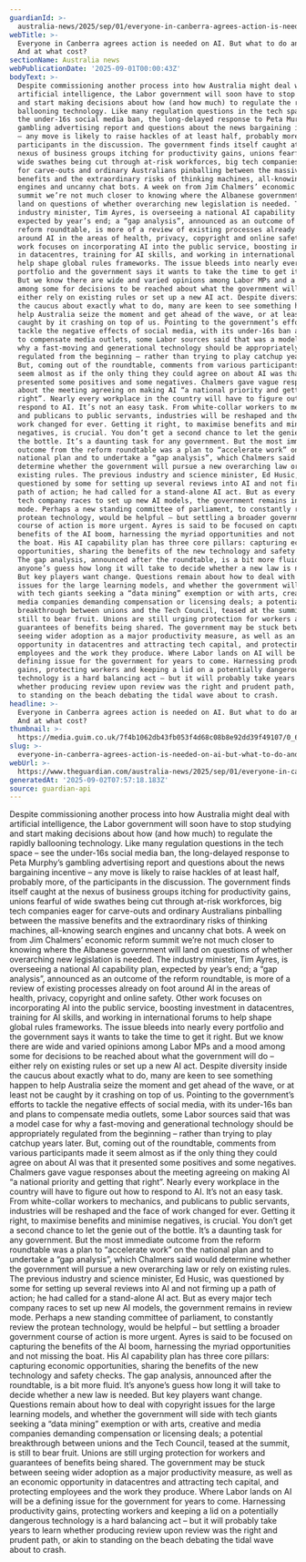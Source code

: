 ```yaml
---
guardianId: >-
  australia-news/2025/sep/01/everyone-in-canberra-agrees-action-is-needed-on-ai-but-what-to-do-and-how-and-at-what-cost
webTitle: >-
  Everyone in Canberra agrees action is needed on AI. But what to do and how?
  And at what cost?
sectionName: Australia news
webPublicationDate: '2025-09-01T00:00:43Z'
bodyText: >-
  Despite commissioning another process into how Australia might deal with
  artificial intelligence, the Labor government will soon have to stop studying
  and start making decisions about how (and how much) to regulate the rapidly
  ballooning technology. Like many regulation questions in the tech space – see
  the under-16s social media ban, the long-delayed response to Peta Murphy’s
  gambling advertising report and questions about the news bargaining incentive
  – any move is likely to raise hackles of at least half, probably more, of the
  participants in the discussion. The government finds itself caught at the
  nexus of business groups itching for productivity gains, unions fearful of
  wide swathes being cut through at-risk workforces, big tech companies eager
  for carve-outs and ordinary Australians pinballing between the massive
  benefits and the extraordinary risks of thinking machines, all-knowing search
  engines and uncanny chat bots. A week on from Jim Chalmers’ economic reform
  summit we’re not much closer to knowing where the Albanese government will
  land on questions of whether overarching new legislation is needed. The
  industry minister, Tim Ayres, is overseeing a national AI capability plan,
  expected by year’s end; a “gap analysis”, announced as an outcome of the
  reform roundtable, is more of a review of existing processes already on foot
  around AI in the areas of health, privacy, copyright and online safety. Other
  work focuses on incorporating AI into the public service, boosting investment
  in datacentres, training for AI skills, and working in international forums to
  help shape global rules frameworks. The issue bleeds into nearly every
  portfolio and the government says it wants to take the time to get it right.
  But we know there are wide and varied opinions among Labor MPs and a mood
  among some for decisions to be reached about what the government will do –
  either rely on existing rules or set up a new AI act. Despite diversity inside
  the caucus about exactly what to do, many are keen to see something happen to
  help Australia seize the moment and get ahead of the wave, or at least not be
  caught by it crashing on top of us. Pointing to the government’s efforts to
  tackle the negative effects of social media, with its under-16s ban and plans
  to compensate media outlets, some Labor sources said that was a model case for
  why a fast-moving and generational technology should be appropriately
  regulated from the beginning – rather than trying to play catchup years later.
  But, coming out of the roundtable, comments from various participants made it
  seem almost as if the only thing they could agree on about AI was that it
  presented some positives and some negatives. Chalmers gave vague responses
  about the meeting agreeing on making AI “a national priority and getting that
  right”. Nearly every workplace in the country will have to figure out how to
  respond to AI. It’s not an easy task. From white-collar workers to mechanics,
  and publicans to public servants, industries will be reshaped and the face of
  work changed for ever. Getting it right, to maximise benefits and minimise
  negatives, is crucial. You don’t get a second chance to let the genie out of
  the bottle. It’s a daunting task for any government. But the most immediate
  outcome from the reform roundtable was a plan to “accelerate work” on the
  national plan and to undertake a “gap analysis”, which Chalmers said would
  determine whether the government will pursue a new overarching law or rely on
  existing rules. The previous industry and science minister, Ed Husic, was
  questioned by some for setting up several reviews into AI and not firming up a
  path of action; he had called for a stand-alone AI act. But as every major
  tech company races to set up new AI models, the government remains in review
  mode. Perhaps a new standing committee of parliament, to constantly review the
  protean technology, would be helpful – but settling a broader government
  course of action is more urgent. Ayres is said to be focused on capturing the
  benefits of the AI boom, harnessing the myriad opportunities and not missing
  the boat. His AI capability plan has three core pillars: capturing economic
  opportunities, sharing the benefits of the new technology and safety checks.
  The gap analysis, announced after the roundtable, is a bit more fluid. It’s
  anyone’s guess how long it will take to decide whether a new law is needed.
  But key players want change. Questions remain about how to deal with copyright
  issues for the large learning models, and whether the government will side
  with tech giants seeking a “data mining” exemption or with arts, creative and
  media companies demanding compensation or licensing deals; a potential
  breakthrough between unions and the Tech Council, teased at the summit, is
  still to bear fruit. Unions are still urging protection for workers and
  guarantees of benefits being shared. The government may be stuck between
  seeing wider adoption as a major productivity measure, as well as an economic
  opportunity in datacentres and attracting tech capital, and protecting
  employees and the work they produce. Where Labor lands on AI will be a
  defining issue for the government for years to come. Harnessing productivity
  gains, protecting workers and keeping a lid on a potentially dangerous
  technology is a hard balancing act – but it will probably take years to learn
  whether producing review upon review was the right and prudent path, or akin
  to standing on the beach debating the tidal wave about to crash.
headline: >-
  Everyone in Canberra agrees action is needed on AI. But what to do and how?
  And at what cost?
thumbnail: >-
  https://media.guim.co.uk/7f4b1062db43fb053f4d68c08b8e92dd39f49107/0_62_4362_3487/500.jpg
slug: >-
  everyone-in-canberra-agrees-action-is-needed-on-ai-but-what-to-do-and-how-and-at-what-cost
webUrl: >-
  https://www.theguardian.com/australia-news/2025/sep/01/everyone-in-canberra-agrees-action-is-needed-on-ai-but-what-to-do-and-how-and-at-what-cost
generatedAt: '2025-09-02T07:57:18.183Z'
source: guardian-api
---
```

Despite commissioning another process into how Australia might deal with artificial intelligence, the Labor government will soon have to stop studying and start making decisions about how (and how much) to regulate the rapidly ballooning technology. Like many regulation questions in the tech space – see the under-16s social media ban, the long-delayed response to Peta Murphy’s gambling advertising report and questions about the news bargaining incentive – any move is likely to raise hackles of at least half, probably more, of the participants in the discussion. The government finds itself caught at the nexus of business groups itching for productivity gains, unions fearful of wide swathes being cut through at-risk workforces, big tech companies eager for carve-outs and ordinary Australians pinballing between the massive benefits and the extraordinary risks of thinking machines, all-knowing search engines and uncanny chat bots. A week on from Jim Chalmers’ economic reform summit we’re not much closer to knowing where the Albanese government will land on questions of whether overarching new legislation is needed. The industry minister, Tim Ayres, is overseeing a national AI capability plan, expected by year’s end; a “gap analysis”, announced as an outcome of the reform roundtable, is more of a review of existing processes already on foot around AI in the areas of health, privacy, copyright and online safety. Other work focuses on incorporating AI into the public service, boosting investment in datacentres, training for AI skills, and working in international forums to help shape global rules frameworks. The issue bleeds into nearly every portfolio and the government says it wants to take the time to get it right. But we know there are wide and varied opinions among Labor MPs and a mood among some for decisions to be reached about what the government will do – either rely on existing rules or set up a new AI act. Despite diversity inside the caucus about exactly what to do, many are keen to see something happen to help Australia seize the moment and get ahead of the wave, or at least not be caught by it crashing on top of us. Pointing to the government’s efforts to tackle the negative effects of social media, with its under-16s ban and plans to compensate media outlets, some Labor sources said that was a model case for why a fast-moving and generational technology should be appropriately regulated from the beginning – rather than trying to play catchup years later. But, coming out of the roundtable, comments from various participants made it seem almost as if the only thing they could agree on about AI was that it presented some positives and some negatives. Chalmers gave vague responses about the meeting agreeing on making AI “a national priority and getting that right”. Nearly every workplace in the country will have to figure out how to respond to AI. It’s not an easy task. From white-collar workers to mechanics, and publicans to public servants, industries will be reshaped and the face of work changed for ever. Getting it right, to maximise benefits and minimise negatives, is crucial. You don’t get a second chance to let the genie out of the bottle. It’s a daunting task for any government. But the most immediate outcome from the reform roundtable was a plan to “accelerate work” on the national plan and to undertake a “gap analysis”, which Chalmers said would determine whether the government will pursue a new overarching law or rely on existing rules. The previous industry and science minister, Ed Husic, was questioned by some for setting up several reviews into AI and not firming up a path of action; he had called for a stand-alone AI act. But as every major tech company races to set up new AI models, the government remains in review mode. Perhaps a new standing committee of parliament, to constantly review the protean technology, would be helpful – but settling a broader government course of action is more urgent. Ayres is said to be focused on capturing the benefits of the AI boom, harnessing the myriad opportunities and not missing the boat. His AI capability plan has three core pillars: capturing economic opportunities, sharing the benefits of the new technology and safety checks. The gap analysis, announced after the roundtable, is a bit more fluid. It’s anyone’s guess how long it will take to decide whether a new law is needed. But key players want change. Questions remain about how to deal with copyright issues for the large learning models, and whether the government will side with tech giants seeking a “data mining” exemption or with arts, creative and media companies demanding compensation or licensing deals; a potential breakthrough between unions and the Tech Council, teased at the summit, is still to bear fruit. Unions are still urging protection for workers and guarantees of benefits being shared. The government may be stuck between seeing wider adoption as a major productivity measure, as well as an economic opportunity in datacentres and attracting tech capital, and protecting employees and the work they produce. Where Labor lands on AI will be a defining issue for the government for years to come. Harnessing productivity gains, protecting workers and keeping a lid on a potentially dangerous technology is a hard balancing act – but it will probably take years to learn whether producing review upon review was the right and prudent path, or akin to standing on the beach debating the tidal wave about to crash.
